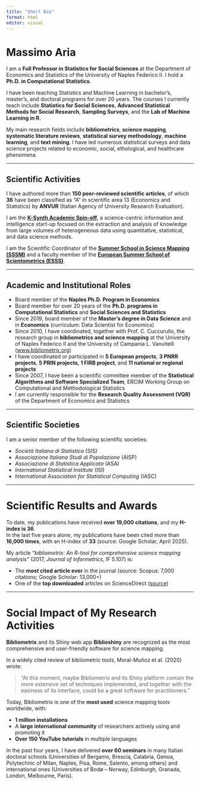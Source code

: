 ```yaml
---
title: "Short Bio"
format: html
editor: visual
---
```


# Massimo Aria

I am a **Full Professor in Statistics for Social Sciences** at the Department of Economics and Statistics of the University of Naples Federico II. I hold a **Ph.D. in Computational Statistics**.

I have been teaching Statistics and Machine Learning in bachelor’s, master’s, and doctoral programs for over 20 years. The courses I currently teach include **Statistics for Social Sciences**, **Advanced Statistical Methods for Social Research**, **Sampling Surveys**, and the **Lab of Machine Learning in R**.

My main research fields include **bibliometrics**, **science mapping**, **systematic literature reviews**, **statistical survey methodology**, **machine learning**, and **text mining**. I have led numerous statistical surveys and data science projects related to economic, social, ethological, and healthcare phenomena.

------------------------------------------------------------------------

## Scientific Activities

I have authored more than **150 peer-reviewed scientific articles**, of which **36** have been classified as “A” in scientific area 13 (Economics and Statistics) by **ANVUR** (Italian Agency of University Research Evaluation).

I am the <a href="https://www.k-synth.com" target="_blank"> **K-Synth Academic Spin-off**</a>, a science-centric information and intelligence start-up focused on the extraction and analysis of knowledge from large volumes of heterogeneous data using quantitative, statistical, and data science methods.

I am the Scientific Coordinator of the <a href="https://bibliometrix.org/sssm/" target="_blank"> **Summer School in Science Mapping (SSSM)**</a> and a faculty member of the <a href="https://esss.info/" target="_blank"> **European Summer School of Scientometrics (ESSS)**</a>.

------------------------------------------------------------------------

## Academic and Institutional Roles

-   Board member of the **Naples Ph.D. Program in Economics**\
-   Board member for over 20 years of the **Ph.D. programs in Computational Statistics** and **Social Sciences and Statistics**\
-   Since 2019, board member of the **Master’s degree in Data Science** and in **Economics** (curriculum: Data Scientist for Economics)\
-   Since 2010, I have coordinated, together with Prof. C. Cuccurullo, the research group in **bibliometrics and science mapping** at the University of Naples Federico II and the University of Campania L. Vanvitelli ([www.bibliometrix.org](https://www.bibliometrix.org))\
-   I have coordinated or participated in **5 European projects**, **3 PNRR projects**, **5 PRIN projects**, **1 FIRB project**, and **11 national or regional projects**\
-   Since 2007, I have been a scientific committee member of the **Statistical Algorithms and Software Specialized Team**, ERCIM Working Group on Computational and Methodological Statistics\
-   I am currently responsible for the **Research Quality Assessment (VQR)** of the Department of Economics and Statistics

------------------------------------------------------------------------

## Scientific Societies

I am a senior member of the following scientific societies:

-   *Società Italiana di Statistica* (SIS)\
-   *Associazione Italiana Studi di Popolazione* (AISP)\
-   *Associazione di Statistica Applicata* (ASA)\
-   *International Statistical Institute* (ISI)\
-   *International Association for Statistical Computing* (IASC)

------------------------------------------------------------------------

# Scientific Results and Awards

To date, my publications have received **over 19,000 citations**, and my **H-index is 36**.\
In the last five years alone, my publications have been cited more than **16,000 times**, with an H-index of **33** (source: Google Scholar, April 2025).

My article *"bibliometrix: An R-tool for comprehensive science mapping analysis"* (2017, *Journal of Informetrics*, IF 5.107) is:

-   The **most cited article ever** in the journal (source: Scopus: 7,000 citations; Google Scholar: 13,000+)
-   One of the **top downloaded** articles on ScienceDirect ([source](https://www.sciencedirect.com/science/article/pii/S1751157717300500))

------------------------------------------------------------------------

# Social Impact of My Research Activities

**Bibliometrix** and its Shiny web app **Biblioshiny** are recognized as the most comprehensive and user-friendly software for science mapping.

In a widely cited review of bibliometric tools, Moral-Muñoz et al. (2020) wrote:

> “At this moment, maybe Bibliometrix and its Shiny platform contain the more extensive set of techniques implemented, and together with the easiness of its interface, could be a great software for practitioners.”

Today, Bibliometrix is one of the **most used** science mapping tools worldwide, with:

-   **1 million installations**
-   A **large international community** of researchers actively using and promoting it
-   **Over 150 YouTube tutorials** in multiple languages

In the past four years, I have delivered **over 60 seminars** in many Italian doctoral schools (Universities of Bergamo, Brescia, Calabria, Genoa, Polytechnic of Milan, Naples, Pisa, Rome, Salento, among others) and international ones (Universities of Bodø – Norway, Edinburgh, Granada, London, Melbourne, Paris).

